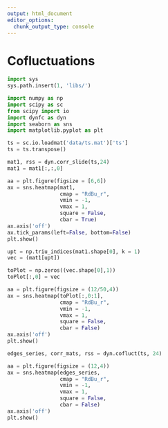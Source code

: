 ```yaml
---
output: html_document
editor_options: 
  chunk_output_type: console
---
```


# Cofluctuations

```python
import sys
sys.path.insert(1, 'libs/')

import numpy as np
import scipy as sc
from scipy import io
import dynfc as dyn
import seaborn as sns
import matplotlib.pyplot as plt

ts = sc.io.loadmat('data/ts.mat')['ts']
ts = ts.transpose()

mat1, rss = dyn.corr_slide(ts,24)
mat1 = mat1[:,:,0]

aa = plt.figure(figsize = [6,6])
ax = sns.heatmap(mat1, 
                 cmap = "RdBu_r", 
                 vmin = -1, 
                 vmax = 1, 
                 square = False, 
                 cbar = True)
ax.axis('off')
ax.tick_params(left=False, bottom=False)
plt.show()

upt = np.triu_indices(mat1.shape[0], k = 1)
vec = (mat1[upt])

toPlot = np.zeros((vec.shape[0],1))
toPlot[:,0] = vec

aa = plt.figure(figsize = (12/50,4))
ax = sns.heatmap(toPlot[:,0:1], 
                 cmap = "RdBu_r", 
                 vmin = -1, 
                 vmax = 1, 
                 square = False, 
                 cbar = False)
ax.axis('off')
plt.show()

edges_series, corr_mats, rss = dyn.cofluct(ts, 24)

aa = plt.figure(figsize = (12,4))
ax = sns.heatmap(edges_series, 
                 cmap = "RdBu_r", 
                 vmin = -1, 
                 vmax = 1, 
                 square = False, 
                 cbar = False)
ax.axis('off')
plt.show()
```